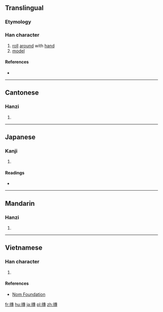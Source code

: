 {{also|抟}}
==Translingual==

===Etymology===
{{Han compound|手|專|c1=s|c2=p|t1=hand|ls=psc}}

===Han character===
{{Han char|rn=64|rad=手|as=11|sn=14|four=55043|canj=QJII|ids=⿰扌專}}

# [[roll]] [[around]] with [[hand]]
# [[model]]

====References====
* {{Han ref|kx=0452.030|dkj=12642|dj=0802.070|hdz=31942.110|uh=6476|ud=25718|bh=E1DE|bd=57822}}

----

==Cantonese==

===Hanzi===
{{yue-hanzi|jyut=[[tyun4]]|y=tyun4|sim=抟}}

# {{defn|lang=yue|sort=手11}}

----

==Japanese==

===Kanji===
{{ja-kanji|grade=|rs=手11}}

# {{defn|lang=ja|sort=手11}}

====Readings====
* {{ja-readings|on=[[たん]] (tan), [[せん]] (sen)|kun=[[まるい]] (marui)}}

----

==Mandarin==

===Hanzi===
{{cmn-hanzi|sim=抟|pin=[[tuán]] ([[tuan2]]), [[zhuān]] ([[zhuan1]])|wg=t'uan<sup>2</sup>, chuan<sup>1</sup>}}

# {{defn|lang=cmn|sort=手11}}

----

==Vietnamese==

===Han character===
{{vi-readings|rs=手11| hanviet = đoàn}}

# {{defn|lang=vi|sort=手11}}

====References====
*[http://nomfoundation.org/common/nom_details.php?codepoint=6476 Nom Foundation]

[[fr:摶]]
[[hu:摶]]
[[ja:摶]]
[[pl:摶]]
[[zh:摶]]